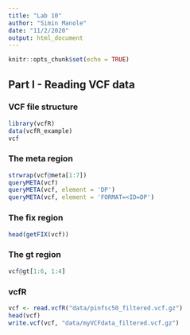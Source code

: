 ```yaml
---
title: "Lab 10"
author: "Simin Manole"
date: "11/2/2020"
output: html_document
---
```


```r
knitr::opts_chunk$set(echo = TRUE)
```

## Part I - Reading VCF data
### VCF file structure
```r
library(vcfR)
data(vcfR_example)
vcf
```

### The meta region
```r
strwrap(vcf@meta[1:7])
queryMETA(vcf)
queryMETA(vcf, element = 'DP')
queryMETA(vcf, element = 'FORMAT=<ID=DP')
```

### The fix region
```r
head(getFIX(vcf))
```

### The gt region
```r
vcf@gt[1:6, 1:4]
```

### vcfR
```r
vcf <- read.vcfR("data/pinfsc50_filtered.vcf.gz")
head(vcf)
write.vcf(vcf, "data/myVCFdata_filtered.vcf.gz")
```


